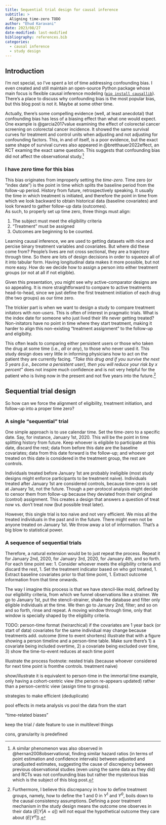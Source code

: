 ```yaml
---
title: Sequential trial design for causal inference
subtitle: >
  Aligning time-zero TODO
author: "Ehud Karavani"
date: 2023/08/27
date-modified: last-modified
bibliography: references.bib
categories: 
  - causal inference
  - study design
---
```


## Introduction
I'm not special, so I've spent a lot of time addressing confounding bias.
I even created and still maintain an open-source Python package whose main focus is flexible causal inference modeling ([`pip install causallib`](https://github.com/IBM/causallib)). 
There's a place to discuss why confounding bias is the most popular bias,
but this blog post is not it.
Maybe at some other time.

Actually, there's some compelling evidence (well, at least anecdotal) that confounding bias has less of a biasing effect than what one would expect.
One example is @garcia2017value
examining the effect of colorectal cancer screening on colorectal cancer incidence.
It showed the same survival curves for treatment and control units
when adjusting and not adjusting for confounding factors.
This, in and of itself, is a poor evidence, 
but the exact same shape of survival curves also appeared in @bretthauer2022effect,
an RCT examing the exact same question.
This suggests that confounding bias did not affect the observational study.[^1]

[^1]: A similar phenomenon was also observed in @hernan2008observational,
finding similar hazard ratios (in terms of point estimation and confidence intervals) between adjusted and unadjusted estimates, 
suggesting the cause of discrepency between previous observational studies (even using the same data as they did) and RCTs was not confounding bias but rather the mysterious bias which is the subject of this blog post.

### I have _zero_ time for this bias
This bias originates from improperly setting the _time-zero_.
Time zero (or "index date") is the point in time which splits the baseline period from the follow-up period.
History from future, retrospectively speaking.
It usually the time in which treatment is initiated, 
and therefore the point in time from which we look backward to obtain historical data (baseline covariates) 
and look forward to gather follow-up data (outcomes).  
As such, to properly set up time zero, three things must align:

1. The subject must meet the eligibility criteria
1. "Treatment" must be assigned
1. Outcomes are beginning to be counted. 

Learning causal inference, we are used to getting datasets with nice and percise binary treatment variables and covariates.
But where did these come from?
People's lives are not cross sectional, they are a trajectory through time.
So there are lots of design decisions in order to squeeze all of it into tabular form.
Having longitudinal data makes it more possible, but not more easy.
How do we decide how to assign a person into either treatment groups (or not at all if not eligible).

Given this presentation, you might see why active-comparator designs are so appealing.
It is more straightforward to compare to active treatments head-to-head,
since we just define the first treatment initiation of each drug (the two groups) as our time zero.

The trickier part is when we want to design a study to compare treatment initators with _non-users_.
This is often of interest in pragmatic trials.
What is the index date for someone who just lived their life never getting treated?
Non-initators have no point in time where they start treatment,
making it harder to align this non-existing "treatment assignment" to the follow-up and eligibilty. 

This often leads to comparing either persistent users
or those who taken the drug at some time (i.e., _all_ or _any_), 
to those who never used it.
This study design does very little in informing physicians how to act on the patient they are currently facing.
_"Take this drug and if you survive the next 5 years (i.e., become a persistent user),_ 
_then you will reduce your risk by x percent"_ 
does not inspire much confidence 
and is not very helpful for the patient who is living now in the present and not five years into the future.[^2]

[^2]: Furthermore, I believe this discrepancy in how to define treatment groups, 
namely, how to define the $1$ and $0$ in $Y^1$ and $Y^0$, 
boils down to the causal consistency assumptions.
Defining a poor treatment mechanism in the study design means the outcome one observes in their data ($E[Y|A=a]$) will not equal the hypothetical outcome they care about ($E[Y^a]$).

## Sequential trial design
So how can we force the alignment of eligibility, treatment initiation, and follow-up into a proper time zero?

### A single "sequential" trial

One simple approach is to use calendar time. 
Set the time-zero to a specific date.
Say, for instance, January 1st, 2020.
This will be the point in time splitting history from future.
Keep whoever is eligibile to participate at this date, discard the rest;
data from before this date are the baseline covariates;
data from this date forward is the follow-up;
and whoever got treated on this date is considered in the treatment group, the rest are controls.

Individuals treated before January 1st are probably ineligible 
(most study designs might enforce participants to be treatment naive).
Individuals treated after January 1st are considered controls,
because time-zero is set at January 1st, not the future.
Though a per-protocol analysis might decide to censor them from follow-up because they deviated from their original (control) assignment.
This creates a design that answers a question of treat now vs. don't treat now (but possible treat later).

However, this single trial is too naive and not very efficient.
We miss all the treated individuals in the past and in the future.
There might even not be anyone treated on January 1st. 
We throw away a lot of information. 
That's a big blow to statistical power.

### A sequence of sequential trials

Therefore, a natural extension would be to just repeat the process.
Repeat it for January 2nd, 2020, for January 3rd, 2020, for January 4th, and so forth.
For each time point we:
1. Consider whoever meets the eligibility criteria and discard the rest,
1. Set the treatment indicator based on who got treated,
1. Extract baseline covariates prior to that time point,
1. Extract outcome information from that time onwards. 

The way I imagine this process is that we have stencil-like mold, 
defined by our eligibility criteria,
from which we funnel observations like a strainer.
We go to January 1st, put the stencil-strainer, shake the database and filter only eligible individuals at the time. 
We then go to January 2nd, filter; 
and so on and so forth,
rinse and repeat.
A moving window through time, only that window is specially shaped by the eligibilty criteria. 

TODO:
person-time format (heirarchical)
if the covariates are 1 year back (or start of data)
covariates for the same individual may change because treatments add.
outcome (time to event shortens)
illustrate that with a figure showing a person timeline and a person-time table. Make sure there's 1) a covariate being included overtime, 2) a covariate being excluded over time, 3) show the time-to-event reduces at each time point


Illustrate the process
footnote: nested trials (because whoever considered for next time point is fromthe controls. treatment naive)


show/illustrate it is equivalent to person-time in the immortal time example, only having a cohort-centric view (the person re-appears updated) rather than a person-centric view (assign time to groups). 


strategies to make efficient (deduplicate)


pool effects in meta analysis
vs pool the data from the start

"time-related biases"

keep the trial / date feature to use in multilevel things

cons, granularity is predefined